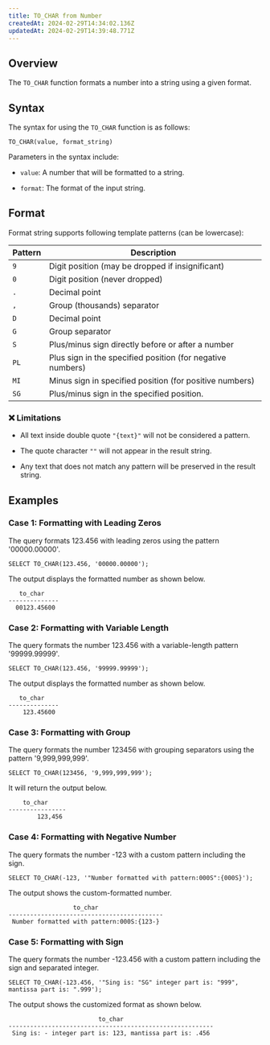 ```yaml
---
title: TO_CHAR from Number
createdAt: 2024-02-29T14:34:02.136Z
updatedAt: 2024-02-29T14:39:48.771Z
---
```


## **Overview**

The `TO_CHAR` function formats a number into a string using a given format.

## **Syntax**

The syntax for using the `TO_CHAR` function is as follows:

```pgsql
TO_CHAR(value, format_string)
```

Parameters in the syntax include:

*   `value`: A number that will be formatted to a string.

*   `format`: The format of the input string.

## **Format**&#x20;

Format string supports following template patterns (can be lowercase):

| **Pattern** | **Description**                                            |
| ----------- | ---------------------------------------------------------- |
| `9 `        | Digit position (may be dropped if insignificant)           |
| `0`         | Digit position (never dropped)                             |
| `.`&#x20;   | Decimal point                                              |
| `,`&#x20;   | Group (thousands) separator                                |
| `D`&#x20;   | Decimal point                                              |
| `G`&#x20;   | Group separator                                            |
| `S`         | Plus/minus sign directly before or after a number          |
| `PL`        | Plus sign in the specified position (for negative numbers) |
| `MI`        | Minus sign in specified position (for positive numbers)    |
| `SG`        | Plus/minus sign in the specified position.                 |

### ❌ Limitations

*   All text inside double quote `"{text}"` will not be considered a pattern.

*   The quote character `""` will not appear in the result string.

*   Any text that does not match any pattern will be preserved in the result string.

## **Examples**

### Case 1: **Formatting with Leading Zeros**

The query formats 123.456 with leading zeros using the pattern '00000.00000'.

```pgsql
SELECT TO_CHAR(123.456, '00000.00000');
```

The output displays the formatted number as shown below.

```pgsql
   to_char    
--------------
  00123.45600
```

### Case 2: **Formatting with Variable Length**

The query formats the number 123.456 with a variable-length pattern '99999.99999'.

```pgsql
SELECT TO_CHAR(123.456, '99999.99999');
```

The output displays the formatted number as shown below.

```pgsql
   to_char    
--------------
    123.45600
```

### Case 3: **Formatting with Group**

The query formats the number 123456 with grouping separators using the pattern '9,999,999,999'.

```pgsql
SELECT TO_CHAR(123456, '9,999,999,999');
```

It will return the output below.

```pgsql
    to_char     
----------------
        123,456
```

### Case 4: **Formatting with Negative Number**

The query formats the number -123 with a custom pattern including the sign.

```pgsql
SELECT TO_CHAR(-123, '"Number formatted with pattern:000S":{000S}');
```

The output shows the custom-formatted number.

```pgsql
                  to_char                  
-------------------------------------------
 Number formatted with pattern:000S:{123-}
```

### Case 5: **Formatting with Sign**

The query formats the number -123.456 with a custom pattern including the sign and separated integer.

```pgsql
SELECT TO_CHAR(-123.456, '"Sing is: "SG" integer part is: "999", mantissa part is: ".999');
```

The output shows the customized format as shown below.

```pgsql
                         to_char                         
---------------------------------------------------------
 Sing is: - integer part is: 123, mantissa part is: .456
```

